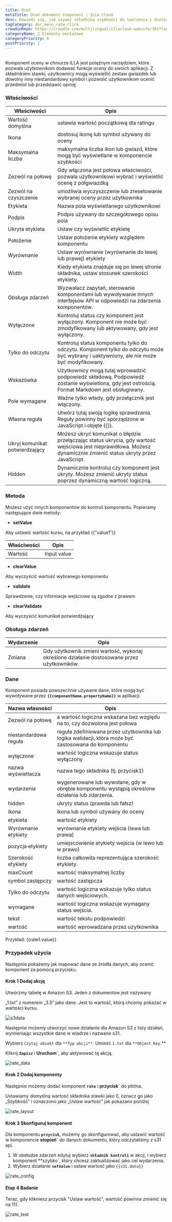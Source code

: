 ```yaml
---
title: Oceń
metaTitle: Oceń dokument Component | ILLA Cloud
desc: Dowiedz się, jak używać składnika szybkości do tworzenia i dostosowywania wartości szybkości aplikacji w chmurze ILLA.
tagCategory: doc_menu_rate_click
crowdinRepo: https://crowdin.com/multilingual/illacloud-website/393?languages=pl&filter=basic&value=0
categoryName: 🧬 Elementy montażowe
categoryPriority: 6
postPriority: 1
---
```


## <h2 hidden>Co to jest stawka?</h2>

Komponent oceny w chmurze ILLA jest potężnym narzędziem, które pozwala użytkownikom dodawać funkcje oceny do swoich aplikacji. Z składnikiem stawki, użytkownicy mogą wyświetlić zestaw gwiazdek lub dowolny inny niestandardowy symbol i pozwolić użytkownikom ocenić przedmiot lub przedstawić opinię.

### Właściwości

| Właściwości                       | Opis                                                                                                                                                                                         |
| --------------------------------- | -------------------------------------------------------------------------------------------------------------------------------------------------------------------------------------------- |
| Wartość domyślna                  | ustawia wartość początkową dla ratingu                                                                                                                                                       |
| Ikona                             | dostosuj ikonę lub symbol używany do oceny                                                                                                                                                   |
| Maksymalna liczba                 | maksymalna liczba ikon lub gwiazd, które mogą być wyświetlane w komponencie szybkości                                                                                                        |
| Zezwól na połowę                  | Gdy włączona jest połowa właściwości, pozwala użytkownikowi wybrać i wyświetlić ocenę z półgwiazdką                                                                                          |
| Zezwól na czyszczenie             | umożliwia wyczyszczenie lub zresetowanie wybranej oceny przez użytkownika                                                                                                                    |
| Etykieta                          | Nazwa pola wyświetlanego użytkownikowi                                                                                                                                                       |
| Podpis                            | Podpis używany do szczegółowego opisu pola                                                                                                                                                   |
| Ukryta etykieta                   | Ustaw czy wyświetlić etykietę                                                                                                                                                                |
| Położenie                         | Ustaw położenie etykiety względem komponentu                                                                                                                                                 |
| Wyrównanie                        | Ustaw wyrównanie (wyrównanie do lewej lub prawej) etykiety                                                                                                                                   |
| Width                             | Kiedy etykieta znajduje się po lewej stronie składnika, ustaw stosunek szerokości etykiety.                                                                                                  |
| Obsługa zdarzeń                   | Wyzwalacz zapytań, sterowanie komponentami lub wywoływanie innych interfejsów API w odpowiedzi na zdarzenia komponentów.                                                                     |
| Wyłączone                         | Kontroluj status czy komponent jest wyłączony. Komponent nie może być zmodyfikowany lub aktywowany, gdy jest wyłączony.                                                                      |
| Tylko do odczytu                  | Kontroluj status komponentu tylko do odczytu. Komponent tylko do odczytu może być wybrany i uaktywniony, ale nie może być modyfikowany.                                                      |
| Wskazówka                         | Użytkownicy mogą tutaj wprowadzić podpowiedź składową. Podpowiedź zostanie wyświetlona, gdy jest ostrością. Format Markdown jest obsługiwany.                                                |
| Pole wymagane                     | Ważne tylko wtedy, gdy przełącznik jest włączony.                                                                                                                                            |
| Własna reguła                     | Utwórz tutaj swoją logikę sprawdzania. Reguły powinny być sporządzone w JavaScript i objęte {{}}.                                                                                            |
| Ukryj komunikat potwierdzający    | Możesz ukryć komunikat o błędzie przełączając status ukrycia, gdy wartość wejściowa jest nieprawidłowa. Możesz dynamicznie zmienić status ukryty przez JavaScript.                           |
| Hidden                            | Dynamicznie kontroluj czy komponent jest ukryty. Możesz zmienić ukryty status poprzez dynamiczną wartość logiczną.                                                                           |

### Metoda

Możesz użyć innych komponentów do kontroli komponentu. Popieramy następujące dwie metody:

-   **setValue**

Aby ustawić wartość kursu, na przykład {{”value1”}}

| Właściwości  | Opis        |
| ------------ | ----------- |
| Wartość      | Input value |

-   **clearValue**

Aby wyczyścić wartość wybranego komponentu

-   **validate**

Sprawdzenie, czy informacje wejściowe są zgodne z prawem

-   **clearValidate**

Aby wyczyścić komunikat potwierdzający

### Obsługa zdarzeń

| Wydarzenie  | Opis                                                                                       |
| ----------- | ------------------------------------------------------------------------------------------ |
| Zmiana      | Gdy użytkownik zmieni wartość, wykonaj określone działanie dostosowane przez użytkowników. |

### Dane

Komponent posiada powszechnie używane dane, które mogą być wywoływane przez **`{{componentName.propertyName}}`** w aplikacji.

| Nazwa własności          | Opis                                                                                                        |
| ------------------------ | ----------------------------------------------------------------------------------------------------------- |
| Zezwól na połowę         | a wartość logiczna wskazana bez względu na to, czy dozwolona jest połowa                                    |
| niestandardowa reguła    | reguła zdefiniowana przez użytkownika lub logika walidacji, która może być zastosowana do komponentu        |
| wyłączone                | wartość logiczna wskazuje status wyłączony                                                                  |
| nazwa wyświetlacza       | nazwa tego składnika (tj. przycisk1)                                                                        |
| wydarzenia               | wygenerowane lub wywołane, gdy w obrębie komponentu wystąpią określone działania lub zdarzenia.             |
| hidden                   | ukryty status (prawda lub fałsz)                                                                            |
| ikona                    | ikona lub symbol używany do oceny                                                                           |
| etykieta                 | wartość etykiety                                                                                            |
| Wyrównanie etykiety      | wyrównanie etykiety wejścia (lewa lub prawa)                                                                |
| pozycja etykiety         | umiejscowienie etykiety wejścia (w lewo lub w prawo)                                                        |
| Szerokość etykiety       | liczba całkowita reprezentująca szerokość etykiety.                                                         |
| maxCount                 | wartość maksymalnej liczby                                                                                  |
| symbol zastępczy         | wartość zastępcza                                                                                           |
| Tylko do odczytu         | wartość logiczna wskazuje tylko status danych wejściowych.                                                  |
| wymagane                 | wartość logiczna wskazuje wymagany status wejścia.                                                          |
| tekst                    | wartość tekstu podpowiedzi                                                                                  |
| wartość                  | wartość wprowadzana przez użytkownika                                                                       |

Przykład: {{rate1.value}}

### Przypadek użycia

Następnie pokażemy jak mapować dane ze źródła danych, aby ocenić komponent za pomocą przycisku.

#### Krok 1 Dodaj akcję

Utwórzmy tabelę w Amazon S3. Jeden z dokumentów jest nazywany

„1.txt” z numerem „3.5” jako dane. Jest to wartość, którą chcemy pokazać w wartości kursu.

![s3data](https://cdn.illacloud.com/official-website/img/official-site/components/s3data.jpg)

Następnie możemy utworzyć nowe działanie dla Amazon S3 z listy działań, wymieniając wszystkie dane w wiadrze i nazwane s31.

Wybierz `Czytaj obiekt` dla `**Typ akcji**`. Umieść `1.txt` dla `**Object Key`.\*\*

Kliknij **`Zapisz`** i **Uruchom\`**, aby aktywować tę akcję.

![rate_data](https://cdn.illacloud.com/official-website/img/official-site/components/rate_data.jpg)

#### Krok 2 Dodaj komponenty

Następnie możemy dodać komponent **`rate`** i **przycisk\`** do płótna.

Ustawiamy domyślną wartość składnika stawki jako 0, oznacz go jako „Szybkość” i oznaczono jako „Ustaw wartość” jak pokazano poniżej

![rate_layout](https://cdn.illacloud.com/official-website/img/official-site/components/rate_layout.jpg)

#### Krok 3 Skonfiguruj komponent

Dla komponentu **`przycisk`**, możemy go skonfigurować, aby ustawić wartość w komponencie **stopień\`** do danych dokumentu, który odczytaliśmy z s31 api.

1.  W obsłudze zdarzeń edytuj wybierz **`składnik kontroli`** w akcji, i wybierz komponent \*\*szybko\`, który chcesz zaktualizować jako cel wydarzenia.
2.  Wybierz działanie **`setValue`** i ustaw wartość jako `{{s31.data}}`

![rate_config](https://cdn.illacloud.com/official-website/img/official-site/components/rate_config.jpg)

#### Etap 4 Badanie

Teraz, gdy klikniesz przycisk "Ustaw wartość", wartość powinna zmienić się na 111.

![rate_test](https://cdn.illacloud.com/official-website/img/official-site/components/rate_test.jpg)
